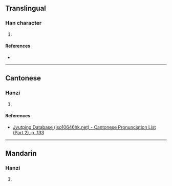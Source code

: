 {{character info/new}}
==Translingual==

===Han character===
{{Han char|rn=75|rad=木|as=18|sn=22|four=42927|canj=DUOB|ids=⿰木巂}}

# {{defn|Han|sort=木18}}

====References====
* {{Han ref|kx=0563.170|dkj=15924|dj=0951.300|hdz=21323.100|uh=6B08|ud=27400|bh=F6E5|bd=63205}}

----

==Cantonese==

===Hanzi===
{{yue-hanzi|jyut=[[wai4]]|y=wai4}}

# {{defn|lang=yue|sort=木18}}

====References====
*[http://www.iso10646hk.net/jp/document/download.jsp Jyutping Database (iso10646hk.net) - Cantonese Pronunciation List (Part 2), p. 133]

----

==Mandarin==

===Hanzi===
{{cmn-hanzi|pin=[[wéi]] ([[wei2]])|wg=wei<sup>2</sup>}}

# {{defn|lang=cmn|sort=木18}}